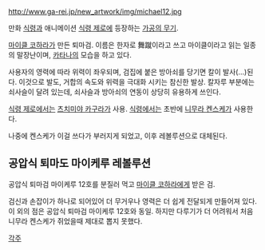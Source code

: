 http://www.ga-rei.jp/new_artwork/img/michael12.jpg

만화 [[식령]]과 애니메이션 [[식령 제로]]에 등장하는 [[가공의 무기]].

[[마이클 코하라]]가 만든 퇴마검. 이름은 한자로 舞蹴이라고 쓰고 마이클이라고 읽는 일종의 말장난이며, [[카타나]]의 모습을 하고 있다.

사용자의 영력에 따라 위력이 좌우되며, 검집에 붙은 방아쇠를 당기면 칼이 발사(…)된다. 이것으로 발도, 거합의 속도와 위력을 극대화 시키는 참신한 발상. 칼자루 부분에는 쇠사슬이 달려 있는데, 쇠사슬과 방아쇠의 연동이 상당히 유용하게 쓰인다.

[[식령 제로]]에서는 [[츠치미야 카구라]]가 사용. [[식령]]에서는 초반에 [[니무라 켄스케]]가 사용한다.

나중에 켄스케가 이걸 쓰다가 부러지게 되었고, 이후 레볼루션으로 대체된다. 

== 공압식 퇴마도 마이케루 레볼루션 ==
공압식 퇴마검 마이케루 12호를 분질러 먹고 [[마이클 코하라]]에게 받은 검.

검신과 손잡이가 하나로 되어있어 더 무거우나 영력은 더 쉽게 전달되게 만들어져 있다. 이 외의 점은 공압식 퇴마검 마이케루 12호와 동일.
하지만 다루기가 더 어려워서 처음 니무라 켄스케가 쥐었을때 제대로 뽑지 못했다.

[[각주]]
